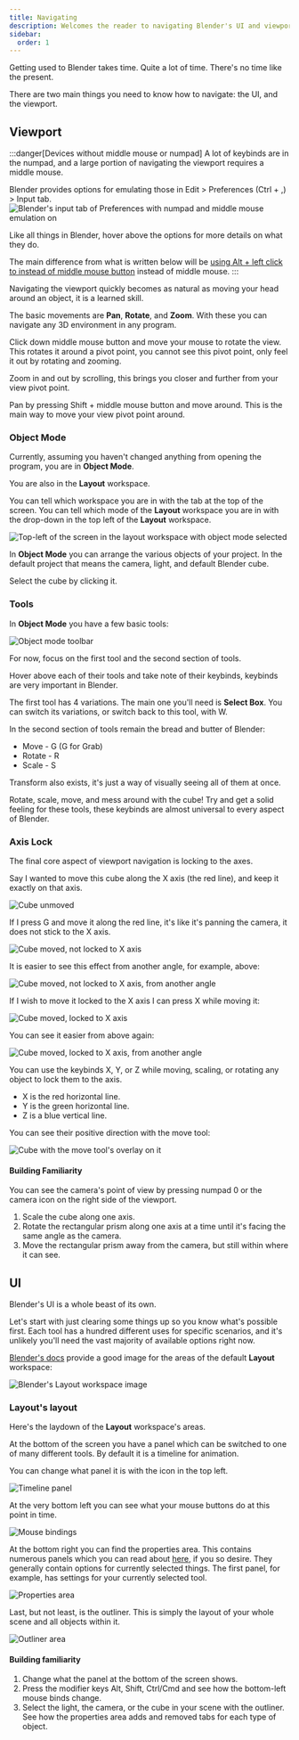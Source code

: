 ```yaml
---
title: Navigating
description: Welcomes the reader to navigating Blender's UI and viewport
sidebar:
  order: 1
---
```


Getting used to Blender takes time. Quite a lot of time. There's no time like the present.

There are two main things you need to know how to navigate: the UI, and the viewport.

## Viewport

:::danger[Devices without middle mouse or numpad]
A lot of keybinds are in the numpad, and a large portion of navigating the viewport requires a middle mouse.

Blender provides options for emulating those in Edit > Preferences (Ctrl + ,) > Input tab. 
![Blender's input tab of Preferences with numpad and middle mouse emulation on](/src/assets/blender/navigating/EmulateInputSettings.png)

Like all things in Blender, hover above the options for more details on what they do.

The main difference from what is written below will be [using Alt + left click to instead of middle mouse button](https://docs.blender.org/manual/en/4.1/getting_started/configuration/hardware.html#mouse-button-emulation) instead of middle mouse.
:::

Navigating the viewport quickly becomes as natural as moving your head around an object, it is a learned skill.

The basic movements are **Pan**, **Rotate**, and **Zoom**. With these you can navigate any 3D environment in any program.

Click down middle mouse button and move your mouse to rotate the view. This rotates it around a pivot point, you cannot see this pivot point, only feel it out by rotating and zooming.

Zoom in and out by scrolling, this brings you closer and further from your view pivot point.

Pan by pressing Shift + middle mouse button and move around. This is the main way to move your view pivot point around.

### Object Mode

Currently, assuming you haven't changed anything from opening the program, you are in **Object Mode**.

You are also in the **Layout** workspace.

You can tell which workspace you are in with the tab at the top of the screen. You can tell which mode of the **Layout** workspace you are in with the drop-down in the top left of the **Layout** workspace.

![Top-left of the screen in the layout workspace with object mode selected](/src/assets/blender/navigating/ObjectLayoutMode.png)

In **Object Mode** you can arrange the various objects of your project. In the default project that means the camera, light, and default Blender cube.

Select the cube by clicking it.

### Tools

In **Object Mode** you have a few basic tools:

![Object mode toolbar](/src/assets/blender/navigating/ObjectToolbar.png)

For now, focus on the first tool and the second section of tools.

Hover above each of their tools and take note of their keybinds, keybinds are very important in Blender.

The first tool has 4 variations. The main one you'll need is **Select Box**. You can switch its variations, or switch back to this tool, with W.

In the second section of tools remain the bread and butter of Blender:
- Move - G (G for Grab)
- Rotate - R
- Scale - S

Transform also exists, it's just a way of visually seeing all of them at once.

Rotate, scale, move, and mess around with the cube! Try and get a solid feeling for these tools, these keybinds are almost universal to every aspect of Blender.

### Axis Lock

The final core aspect of viewport navigation is locking to the axes.

Say I wanted to move this cube along the X axis (the red line), and keep it exactly on that axis. 

![Cube unmoved](/src/assets/blender/navigating/CubeUnmoved.png)

If I press G and move it along the red line, it's like it's panning the camera, it does not stick to the X axis.

![Cube moved, not locked to X axis](/src/assets/blender/navigating/CubeMovedUnlocked.png)

It is easier to see this effect from another angle, for example, above:

![Cube moved, not locked to X axis, from another angle](/src/assets/blender/navigating/CubeMovedUnlockedAngle.png)

If I wish to move it locked to the X axis I can press X while moving it:

![Cube moved, locked to X axis](/src/assets/blender/navigating/CubeMovedLocked.png)

You can see it easier from above again:

![Cube moved, locked to X axis, from another angle](/src/assets/blender/navigating/CubeMovedLockedAngle.png)

You can use the keybinds X, Y, or Z while moving, scaling, or rotating any object to lock them to the axis.

- X is the red horizontal line.
- Y is the green horizontal line.
- Z is a blue vertical line.

You can see their positive direction with the move tool:

![Cube with the move tool's overlay on it](/src/assets/blender/navigating/MoveTool.png)

#### Building Familiarity

You can see the camera's point of view by pressing numpad 0 or the camera icon on the right side of the viewport.

1. Scale the cube along one axis.
2. Rotate the rectangular prism along one axis at a time until it's facing the same angle as the camera.
3. Move the rectangular prism away from the camera, but still within where it can see.

## UI

Blender's UI is a whole beast of its own.

Let's start with just clearing some things up so you know what's possible first. Each tool has a hundred different uses for specific scenarios, and it's unlikely you'll need the vast majority of available options right now.

[Blender's docs](https://docs.blender.org/manual/en/4.1/interface/window_system/workspaces.html) provide a good image for the areas of the default **Layout** workspace:

![Blender's Layout workspace image](https://docs.blender.org/manual/en/latest/_images/interface_window-system_workspaces_layout.png)

### Layout's layout

Here's the laydown of the **Layout** workspace's areas.

At the bottom of the screen you have a panel which can be switched to one of many different tools. By default it is a timeline for animation.

You can change what panel it is with the icon in the top left.

![Timeline panel](/src/assets/blender/navigating/TimelinePanel.png)

At the very bottom left you can see what your mouse buttons do at this point in time.

![Mouse bindings](/src/assets/blender/navigating/Keybinds.png)

At the bottom right you can find the properties area. This contains numerous panels which you can read about [here](https://docs.blender.org/manual/en/4.1/editors/properties_editor.html), if you so desire. They generally contain options for currently selected things. The first panel, for example, has settings for your currently selected tool.

![Properties area](/src/assets/blender/navigating/Properties.png)

Last, but not least, is the outliner. This is simply the layout of your whole scene and all objects within it. 

![Outliner area](/src/assets/blender/navigating/Outliner.png)

#### Building familiarity

1. Change what the panel at the bottom of the screen shows.
2. Press the modifier keys Alt, Shift, Ctrl/Cmd and see how the bottom-left mouse binds change.
3. Select the light, the camera, or the cube in your scene with the outliner. See how the properties area adds and removed tabs for each type of object.
